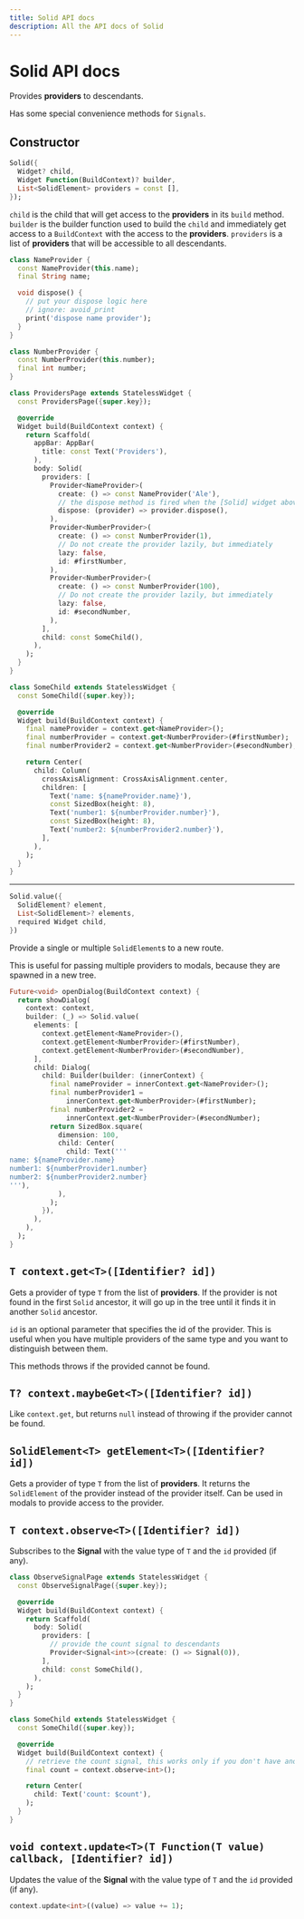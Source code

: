 ```yaml
---
title: Solid API docs
description: All the API docs of Solid
---
```


# Solid API docs

Provides __providers__ to descendants.

Has some special convenience methods for `Signals`.

## Constructor

```dart
Solid({
  Widget? child,
  Widget Function(BuildContext)? builder,
  List<SolidElement> providers = const [],
});
```

`child` is the child that will get access to the __providers__ in its `build` method.
`builder` is the builder function used to build the `child` and immediately get access to a `BuildContext` with the access to the __providers__.
`providers` is a list of __providers__ that will be accessible to all descendants.

```dart
class NameProvider {
  const NameProvider(this.name);
  final String name;

  void dispose() {
    // put your dispose logic here
    // ignore: avoid_print
    print('dispose name provider');
  }
}

class NumberProvider {
  const NumberProvider(this.number);
  final int number;
}

class ProvidersPage extends StatelessWidget {
  const ProvidersPage({super.key});

  @override
  Widget build(BuildContext context) {
    return Scaffold(
      appBar: AppBar(
        title: const Text('Providers'),
      ),
      body: Solid(
        providers: [
          Provider<NameProvider>(
            create: () => const NameProvider('Ale'),
            // the dispose method is fired when the [Solid] widget above is removed from the widget tree.
            dispose: (provider) => provider.dispose(),
          ),
          Provider<NumberProvider>(
            create: () => const NumberProvider(1),
            // Do not create the provider lazily, but immediately
            lazy: false,
            id: #firstNumber,
          ),
          Provider<NumberProvider>(
            create: () => const NumberProvider(100),
            // Do not create the provider lazily, but immediately
            lazy: false,
            id: #secondNumber,
          ),
        ],
        child: const SomeChild(),
      ),
    );
  }
}

class SomeChild extends StatelessWidget {
  const SomeChild({super.key});

  @override
  Widget build(BuildContext context) {
    final nameProvider = context.get<NameProvider>();
    final numberProvider = context.get<NumberProvider>(#firstNumber);
    final numberProvider2 = context.get<NumberProvider>(#secondNumber);

    return Center(
      child: Column(
        crossAxisAlignment: CrossAxisAlignment.center,
        children: [
          Text('name: ${nameProvider.name}'),
          const SizedBox(height: 8),
          Text('number1: ${numberProvider.number}'),
          const SizedBox(height: 8),
          Text('number2: ${numberProvider2.number}'),
        ],
      ),
    );
  }
}
```
---

```dart
Solid.value({
  SolidElement? element,
  List<SolidElement>? elements,
  required Widget child,
})
```

Provide a single or multiple `SolidElement`s to a new route.

This is useful for passing multiple providers to modals, because they are spawned in a new tree.

```dart
Future<void> openDialog(BuildContext context) {
  return showDialog(
    context: context,
    builder: (_) => Solid.value(
      elements: [
        context.getElement<NameProvider>(),
        context.getElement<NumberProvider>(#firstNumber),
        context.getElement<NumberProvider>(#secondNumber),
      ],
      child: Dialog(
        child: Builder(builder: (innerContext) {
          final nameProvider = innerContext.get<NameProvider>();
          final numberProvider1 =
              innerContext.get<NumberProvider>(#firstNumber);
          final numberProvider2 =
              innerContext.get<NumberProvider>(#secondNumber);
          return SizedBox.square(
            dimension: 100,
            child: Center(
              child: Text('''
name: ${nameProvider.name}
number1: ${numberProvider1.number}
number2: ${numberProvider2.number}
'''),
            ),
          );
        }),
      ),
    ),
  );
}
```

## `T context.get<T>([Identifier? id])`

Gets a provider of type `T` from the list of __providers__.
If the provider is not found in the first `Solid` ancestor, it will go up in the tree until it finds it in another `Solid` ancestor.

`id` is an optional parameter that specifies the id of the provider. This is useful when you have multiple providers of the same type and you want to distinguish between them.

This methods throws if the provided cannot be found.

## `T? context.maybeGet<T>([Identifier? id])`

Like `context.get`, but returns `null` instead of throwing if the provider cannot be found.

## `SolidElement<T> getElement<T>([Identifier? id])`

Gets a provider of type `T` from the list of __providers__.
It returns the `SolidElement` of the provider instead of the provider itself.
Can be used in modals to provide access to the provider.

## `T context.observe<T>([Identifier? id])`

Subscribes to the __Signal__ with the value type of `T` and the `id` provided (if any).

```dart
class ObserveSignalPage extends StatelessWidget {
  const ObserveSignalPage({super.key});

  @override
  Widget build(BuildContext context) {
    return Scaffold(
      body: Solid(
        providers: [
          // provide the count signal to descendants
          Provider<Signal<int>>(create: () => Signal(0)),
        ],
        child: const SomeChild(),
      ),
    );
  }
}

class SomeChild extends StatelessWidget {
  const SomeChild({super.key});

  @override
  Widget build(BuildContext context) {
    // retrieve the count signal, this works only if you don't have another signal of type int
    final count = context.observe<int>();

    return Center(
      child: Text('count: $count'),
    );
  }
}
```

## `void context.update<T>(T Function(T value) callback, [Identifier? id])`

Updates the value of the __Signal__ with the value type of `T` and the `id` provided (if any).

```dart
context.update<int>((value) => value += 1);
```
